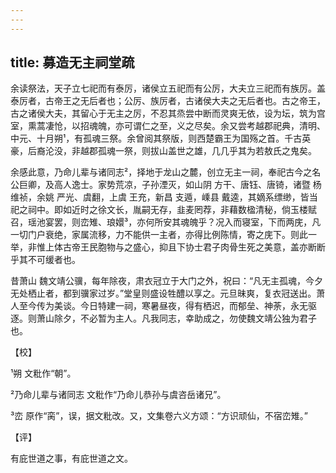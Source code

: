 ```yaml
---
---
---
```

title: 募造无主祠堂疏
---







余读祭法，天子立七祀而有泰厉，诸侯立五祀而有公厉，大夫立三祀而有族厉。盖泰厉者，古帝王之无后者也；公厉、族厉者，古诸侯大夫之无后者也。古之帝王，古之诸侯大夫，其留心于无主之厉，不忍其烝尝中断而灵爽无依，设为坛，筑为宫室，熏蒿凄怆，以招魂魄，亦可谓仁之至，义之尽矣。余又尝考越郡祀典，清明、中元、十月朔¹，有孤魂三祭。余曾阅其祭版，则西楚霸王为国殇之首。千古英豪，后裔沦没，非越郡孤魂一祭，则拔山盖世之雄，几几乎其为若敖氏之鬼矣。

余感此意，乃命儿辈与诸同志²，择地于龙山之麓，创立无主一祠，奉祀古今之名公巨卿，及高人逸士。家势荒凉，子孙湮灭，如山阴 方干、唐钰、唐锜，诸暨 杨维祯，余姚 严光、虞翻，上虞 王充，新昌 支遁，嵊县 戴逵，其嫡系缥缈，皆当祀之祠中。即如近时之徐文长，胤嗣无存，韭麦罔荐，非藉数楹清秘，倘玉楼赋召，瑶池宴罢，则峦雉、琅嬛³，亦何所安其魂魄乎？况入而寝室，下而两庑，凡一切门户衰绝，家属流移，力不能供一主者，亦得比例陈情，寄之庑下。则此一举，非惟上体古帝王民胞物与之盛心，抑且下协士君子肉骨生死之美意，盖亦断断乎其不可缓者也。

昔萧山 魏文靖公骥，每年除夜，肃衣冠立于大门之外，祝曰：“凡无主孤魂，今夕无处栖止者，都到骥家过岁。”堂皇则盛设牲醴以享之。元旦昧爽，复衣冠送出。萧人至今传为美谈。今日特建一祠，寒暑昼夜，得有栖迟，而郁垒、神荼，永无驱逐。则萧山除夕，不必暂为主人。凡我同志，幸助成之，勿使魏文靖公独为君子也。

【校】

¹朔 文粃作“朝”。

²乃命儿辈与诸同志 文粃作“乃命儿恭孙与虞咨岳诸兄”。

³峦 原作“脔”，误，据文粃改。又，文集卷六义方颂：“方识顽仙，不宿峦雉。”

【评】

有庇世道之事，有庇世道之文。